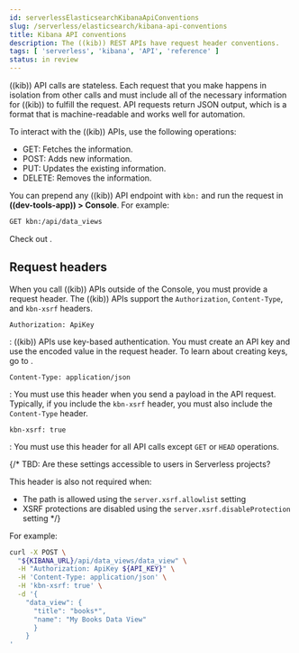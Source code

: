 ```yaml
---
id: serverlessElasticsearchKibanaApiConventions
slug: /serverless/elasticsearch/kibana-api-conventions
title: Kibana API conventions
description: The ((kib)) REST APIs have request header conventions.
tags: [ 'serverless', 'kibana', 'API', 'reference' ]
status: in review
---
```



<InReview />

((kib)) API calls are stateless.
Each request that you make happens in isolation from other calls and must include all of the necessary information for ((kib)) to fulfill the request.
API requests return JSON output, which is a format that is machine-readable and works well for automation.

To interact with the ((kib)) APIs, use the following operations:

- GET: Fetches the information.
- POST: Adds new information.
- PUT: Updates the existing information.
- DELETE: Removes the information.

You can prepend any ((kib)) API endpoint with `kbn:` and run the request in **((dev-tools-app)) > Console**.
For example:

```sh
GET kbn:/api/data_views
```

Check out <DocLink id="serverlessElasticsearchDevToolsConsole" />.

## Request headers

When you call ((kib)) APIs outside of the Console, you must provide a request header.
The ((kib)) APIs support the `Authorization`, `Content-Type`, and  `kbn-xsrf` headers.

`Authorization: ApiKey`

: ((kib)) APIs use key-based authentication.
  You must create an API key and use the encoded value in the request header.
  To learn about creating keys, go to <DocLink id="serverlessApiKeys" />.

`Content-Type: application/json`

: You must use this header when you send a payload in the API request.
  Typically, if you include the `kbn-xsrf` header, you must also include the `Content-Type` header.

`kbn-xsrf: true`

: You must use this header for all API calls except `GET` or `HEAD` operations.

{/*
TBD: Are these settings accessible to users in Serverless projects?

This header is also not required when:
* The path is allowed using the `server.xsrf.allowlist` setting
* XSRF protections are disabled using the `server.xsrf.disableProtection` setting
*/}

For example:

```bash
curl -X POST \
  "${KIBANA_URL}/api/data_views/data_view" \
  -H "Authorization: ApiKey ${API_KEY}" \
  -H 'Content-Type: application/json' \
  -H 'kbn-xsrf: true' \
  -d '{
    "data_view": {
      "title": "books*", 
      "name": "My Books Data View"
      }
    }
'
```
